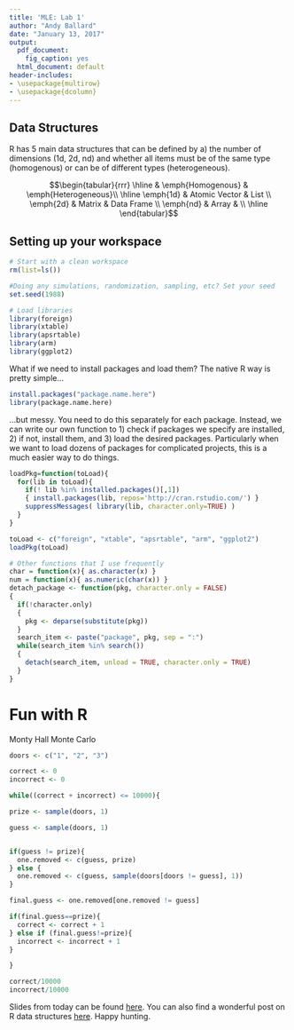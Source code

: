 ```yaml
---
title: 'MLE: Lab 1'
author: "Andy Ballard"
date: "January 13, 2017"
output:
  pdf_document:
    fig_caption: yes
  html_document: default
header-includes:
- \usepackage{multirow}
- \usepackage{dcolumn}
---
```


## Data Structures

R has 5 main data structures that can be defined by a) the number of dimensions (1d, 2d, nd) and whether all items must be of the same type (homogenous) or can be of different types (heterogeneous).

$$\begin{tabular}{rrr}
  \hline
 & \emph{Homogenous} & \emph{Heterogeneous}\\ 
 \hline
 \emph{1d} & Atomic Vector & List \\
 \emph{2d} & Matrix & Data Frame \\
 \emph{nd} & Array & \\
  \hline
\end{tabular}$$


## Setting up your workspace

```r
# Start with a clean workspace
rm(list=ls())

#Doing any simulations, randomization, sampling, etc? Set your seed
set.seed(1988) 

# Load libraries
library(foreign)
library(xtable)
library(apsrtable)
library(arm)
library(ggplot2)

```

What if we need to install packages and load them? The native R way is pretty simple...

```r
install.packages("package.name.here")
library(package.name.here)
```

...but messy. You need to do this separately for each package. Instead, we can write our own function to 1) check if packages we specify are installed, 2) if not, install them, and 3) load the desired packages. Particularly when we want to load dozens of packages for complicated projects, this is a much easier way to do things.

```r
loadPkg=function(toLoad){
  for(lib in toLoad){
    if(! lib %in% installed.packages()[,1])
    { install.packages(lib, repos='http://cran.rstudio.com/') }
    suppressMessages( library(lib, character.only=TRUE) )
  }
}

toLoad <- c("foreign", "xtable", "apsrtable", "arm", "ggplot2")
loadPkg(toLoad)
```




```r

# Other functions that I use frequently
char = function(x){ as.character(x) }
num = function(x){ as.numeric(char(x)) }
detach_package <- function(pkg, character.only = FALSE)
{
  if(!character.only)
  {
    pkg <- deparse(substitute(pkg))
  }
  search_item <- paste("package", pkg, sep = ":")
  while(search_item %in% search())
  {
    detach(search_item, unload = TRUE, character.only = TRUE)
  }
}

```



# Fun with R

Monty Hall Monte Carlo

```r
doors <- c("1", "2", "3")

correct <- 0
incorrect <- 0

while((correct + incorrect) <= 10000){

prize <- sample(doors, 1)

guess <- sample(doors, 1)


if(guess != prize){
  one.removed <- c(guess, prize)
} else {
  one.removed <- c(guess, sample(doors[doors != guess], 1))
}

final.guess <- one.removed[one.removed != guess]

if(final.guess==prize){
  correct <- correct + 1
} else if (final.guess!=prize){
  incorrect <- incorrect + 1
}

}

correct/10000
incorrect/10000

```


Slides from today can be found [here](http://www2.stat.duke.edu/~cr173/Sta523_Fa14/slides/2014-09-03-data_struct.html#1). You can also find a wonderful post on R data structures [here](http://adv-r.had.co.nz/Data-structures.html). Happy hunting.
